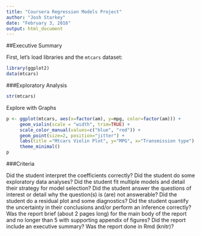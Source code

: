 ```yaml
---
title: "Coursera Regression Models Project"
author: "Josh Starkey"
date: "February 3, 2016"
output: html_document
---
```


##Executive Summary

First, let's load libraries and the <code>mtcars</code> dataset:
```r
library(ggplot2)
data(mtcars)
```

###Exploratory Analysis
```r
str(mtcars)
```

Explore with Graphs

```r
p <- ggplot(mtcars, aes(x=factor(am), y=mpg, color=factor(am))) +
     geom_violin(scale = "width", trim=TRUE) +
     scale_color_manual(values=c("blue", "red")) +
     geom_point(size=2, position="jitter") +
     labs(title ="Mtcars Violin Plot", y="MPG", x="Transmission type") +
     theme_minimal()
p
```
###Criteria

Did the student interpret the coefficients correctly?
Did the student do some exploratory data analyses?
Did the student fit multiple models and detail their strategy for model selection?
Did the student answer the questions of interest or detail why the question(s) is (are) not answerable?
Did the student do a residual plot and some diagnostics?
Did the student quantify the uncertainty in their conclusions and/or perform an inference correctly?
Was the report brief (about 2 pages long) for the main body of the report and no longer than 5 with supporting appendix of figures?
Did the report include an executive summary?
Was the report done in Rmd (knitr)?

